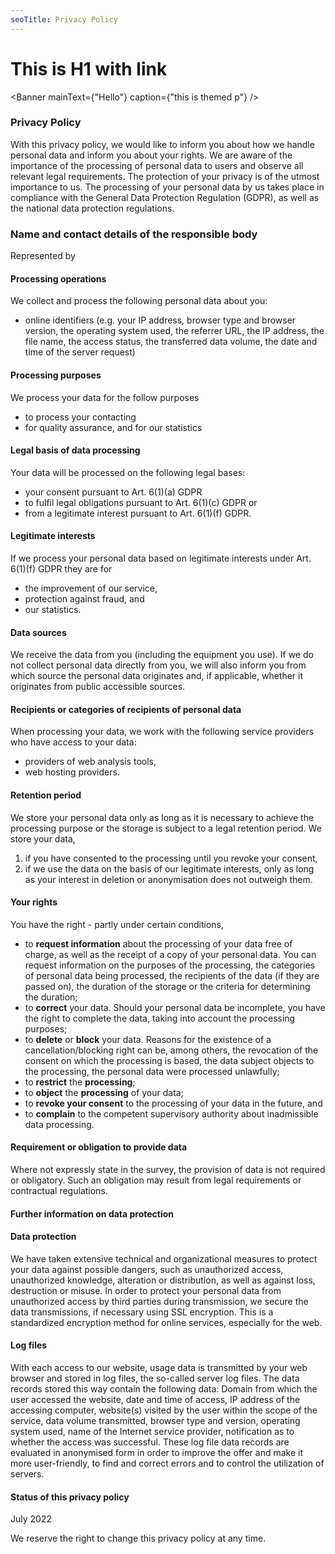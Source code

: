 ```yaml
---
seoTitle: Privacy Policy
---
```


# This is H1 with link

<Banner mainText={"Hello"} caption={"this is themed p"} />

### Privacy Policy

With this privacy policy, we would like to inform you about how we handle personal data and inform you about your rights. We are aware of the importance of the processing of personal data to users and observe all relevant legal requirements. The protection of your privacy is of the utmost importance to us. The processing of your personal data by us takes place in compliance with the General Data Protection Regulation (GDPR), as well as the national data protection regulations.

### Name and contact details of the responsible body

Represented by

#### Processing operations

We collect and process the following personal data about you:

- online identifiers (e.g. your IP address, browser type and browser version, the operating system used, the referrer URL, the IP address, the file name, the access status, the transferred data volume, the date and time of the server request)

#### Processing purposes

We process your data for the follow purposes

- to process your contacting
- for quality assurance, and for our statistics

#### Legal basis of data processing

Your data will be processed on the following legal bases:

- your consent pursuant to Art. 6(1)(a) GDPR
- to fulfil legal obligations pursuant to Art. 6(1)(c) GDPR or
- from a legitimate interest pursuant to Art. 6(1)(f) GDPR.

#### Legitimate interests

If we process your personal data based on legitimate interests under Art. 6(1)(f) GDPR they are for

- the improvement of our service,
- protection against fraud, and
- our statistics.

#### Data sources

We receive the data from you (including the equipment you use). If we do not collect personal data directly from you, we will also inform you from which source the personal data originates and, if applicable, whether it originates from public accessible sources.

<plugins-and-tools></plugins-and-tools>

#### Recipients or categories of recipients of personal data

When processing your data, we work with the following service providers who have access to your data:

- providers of web analysis tools,
- web hosting providers.

#### Retention period

We store your personal data only as long as it is necessary to achieve the processing purpose or the storage is subject to a legal retention period.
We store your data,

1. if you have consented to the processing until you revoke your consent,
2. if we use the data on the basis of our legitimate interests, only as long as your interest in deletion or anonymisation does not outweigh them.

#### Your rights

You have the right - partly under certain conditions,

- to **request information** about the processing of your data free of charge, as well as the receipt of a copy of your personal data. You can request information on the purposes of the processing, the categories of personal data being processed, the recipients of the data (if they are passed on), the duration of the storage or the criteria for determining the duration;
- to **correct** your data. Should your personal data be incomplete, you have the right to complete the data, taking into account the processing purposes;
- to **delete** or **block** your data. Reasons for the existence of a cancellation/blocking right can be, among others, the revocation of the consent on which the processing is based, the data subject objects to the processing, the personal data were processed unlawfully;
- to **restrict** the **processing**;
- to **object** the **processing** of your data;
- to **revoke your consent** to the processing of your data in the future, and
- to **complain** to the competent supervisory authority about inadmissible data processing.

#### Requirement or obligation to provide data

Where not expressly state in the survey, the provision of data is not required or obligatory. Such an obligation may result from legal requirements or contractual regulations.

#### Further information on data protection

#### Data protection

We have taken extensive technical and organizational measures to protect your data against possible dangers, such as unauthorized access, unauthorized knowledge, alteration or distribution, as well as against loss, destruction or misuse.
In order to protect your personal data from unauthorized access by third parties during transmission, we secure the data transmissions, if necessary using SSL encryption. This is a standardized encryption method for online services, especially for the web.

#### Log files

With each access to our website, usage data is transmitted by your web browser and stored in log files, the so-called server log files. The data records stored this way contain the following data: Domain from which the user accessed the website, date and time of access, IP address of the accessing computer, website(s) visited by the user within the scope of the service, data volume transmitted, browser type and version, operating system used, name of the Internet service provider, notification as to whether the access was successful. These log file data records are evaluated in anonymised form in order to improve the offer and make it more user-friendly, to find and correct errors and to control the utilization of servers.

#### Status of this privacy policy

July 2022

We reserve the right to change this privacy policy at any time.
